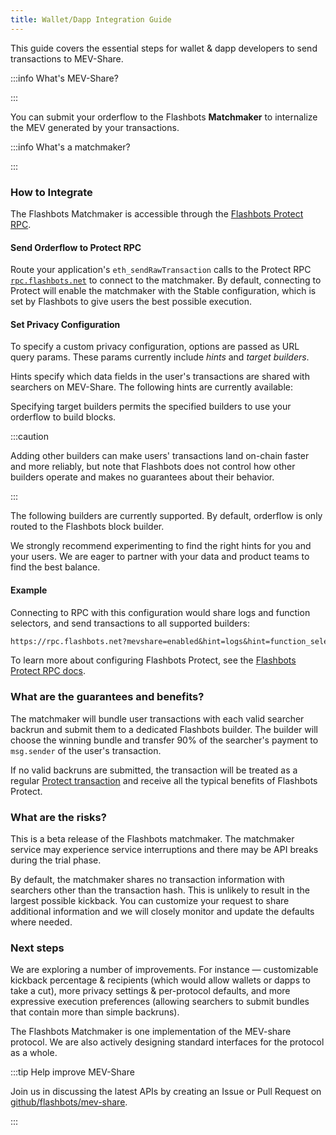 ```yaml
---
title: Wallet/Dapp Integration Guide
---
```



This guide covers the essential steps for wallet & dapp developers to send transactions to MEV-Share.

:::info What's MEV-Share?

<WhatsMevShare />

:::

You can submit your orderflow to the Flashbots **Matchmaker** to internalize the MEV generated by your transactions.

:::info What's a matchmaker?

<WhatsaMatchmaker />

:::

### How to Integrate

The Flashbots Matchmaker is accessible through the [Flashbots Protect RPC](/flashbots-protect/rpc/mev-share#protect-rpc-reference).

#### Send Orderflow to Protect RPC

Route your application's `eth_sendRawTransaction` calls to the Protect RPC [`rpc.flashbots.net`](https://rpc.flashbots.net/) to connect to the matchmaker. By default, connecting to Protect will enable the matchmaker with the Stable configuration, which is set by Flashbots to give users the best possible execution.

#### Set Privacy Configuration

To specify a custom privacy configuration, options are passed as URL query params. These params currently include _hints_ and _target builders_. 

Hints specify which data fields in the user's transactions are shared with searchers on MEV-Share. The following hints are currently available:

<Hints />

Specifying target builders permits the specified builders to use your orderflow to build blocks.

:::caution

Adding other builders can make users' transactions land on-chain faster and more reliably, but note that Flashbots does not control how other builders operate and makes no guarantees about their behavior.

:::

The following builders are currently supported. By default, orderflow is only routed to the Flashbots block builder.

<TargetBuilders />

We strongly recommend experimenting to find the right hints for you and your users. We are eager to partner with your data and product teams to find the best balance.

#### Example

Connecting to RPC with this configuration would share logs and function selectors, and send transactions to all supported builders:

```txt
https://rpc.flashbots.net?mevshare=enabled&hint=logs&hint=function_selector&targetBuilder=all
```

To learn more about configuring Flashbots Protect, see the [Flashbots Protect RPC docs](/flashbots-protect/rpc/mev-share#protect-rpc-reference).

### What are the guarantees and benefits?

The matchmaker will bundle user transactions with each valid searcher backrun and submit them to a dedicated Flashbots builder. The builder will choose the winning bundle and transfer 90% of the searcher's payment to `msg.sender` of the user's transaction.

If no valid backruns are submitted, the transaction will be treated as a regular [Protect transaction](https://docs.flashbots.net/flashbots-protect/rpc/quick-start) and receive all the typical benefits of Flashbots Protect.

### What are the risks?

This is a beta release of the Flashbots matchmaker. The matchmaker service may experience service interruptions and there may be API breaks during the trial phase.

By default, the matchmaker shares no transaction information with searchers other than the transaction hash. This is unlikely to result in the largest possible kickback. You can customize your request to share additional information and we will closely monitor and update the defaults where needed.

### Next steps

We are exploring a number of improvements. For instance — customizable kickback percentage & recipients (which would allow wallets or dapps to take a cut), more privacy settings & per-protocol defaults, and more expressive execution preferences (allowing searchers to submit bundles that contain more than simple backruns).

The Flashbots Matchmaker is one implementation of the MEV-share protocol. We are also actively designing standard interfaces for the protocol as a whole.

:::tip Help improve MEV-Share

Join us in discussing the latest APIs by creating an Issue or Pull Request on [github/flashbots/mev-share](https://github.com/flashbots/mev-share).

:::
